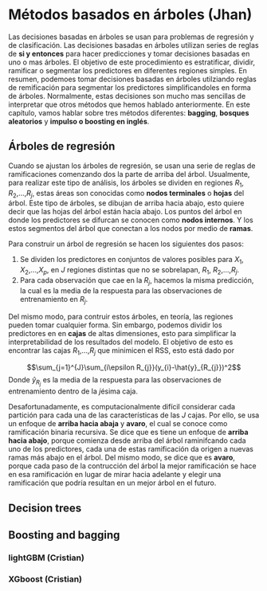 # Métodos basados en árboles (Jhan)

Las decisiones basadas en árboles se usan para problemas de regresión y de clasificación. Las decisiones basadas en árboles utilizan series de reglas de **si y entonces** para hacer  predicciones y tomar decisiones basadas en uno o mas árboles. El objetivo de este procedimiento es estratificar, dividir, ramificar o segmentar los predictores en diferentes regiones simples. En resumen, podemoes tomar decisiones basadas en árboles utilziando reglas de remificación para segmentar los predictores simplificandoles en forma de árboles. Normalmente, estas decisiones son mucho mas sencillas de interpretar que otros métodos que hemos hablado anteriormente. En este capítulo, vamos hablar sobre tres métodos diferentes: **bagging**, **bosques aleatorios** y **impulso o boosting en inglés**. 

## Árboles de regresión

Cuando se ajustan los árboles de regresión, se usan una serie de reglas de ramificaciones comenzando dos la parte de arriba del árbol. Usualmente, para realizar este tipo de análisis, los árboles se dividen en regiones $R_{1}$, $R_{2}$,...,$R_{j}$, estas áreas son conocidas como **nodos terminales** o **hojas** del árbol. Este tipo de árboles, se dibujan de arriba hacia abajo, esto quiere decir que las hojas del árbol están hacia abajo. Los puntos del árbol en donde los predictores se difurcan se conocen como **nodos internos**. Y los estos segmentos del árbol que conectan a los nodos por medio de **ramas**.

Para construir un árbol de regresión se hacen los siguientes dos pasos:

1) Se dividen los predictores en conjuntos de valores posibles para $X_{1}$, $X_{2}$,...,$X_{p}$, en *J* regiones distintas que no se sobrelapan, $R_{1}$, $R_{2}$,...,$R_{j}$.
2) Para cada observación que cae en la $R_{j}$, hacemos la misma predicción, la cual es la media de la respuesta para las observaciones de entrenamiento en $R_{j}$.

Del mismo modo, para contruir estos árboles, en teoría, las regiones pueden tomar cualquier forma. Sin embargo, podemos dividir los predictores en en **cajas** de altas dimensiones, esto para simplificar la interpretabilidad de los resultados del modelo.  El objetivo de esto es encontrar las cajas $R_{1}$,...,$R_{j}$ que minimicen el RSS, esto está dado por

$$\sum_{j=1}^{J}\sum_{i\epsilon R_{j}}(y_{i}-\hat{y}_{R_{j}})^2$$
Donde $\hat{y}_{R_{j}}$ es la media de la respuesta para las observaciones de entrenamiento dentro de la *j*ésima caja.

Desafortunadamente, es computacionalmente difícil considerar cada partición para cada una de las características de las *J* cajas. Por ello, se usa un enfoque de **arriba hacia abaja** y **avaro**, el cual se conoce como ramificación binaria recursiva. Se dice que es tiene un enfoque de **arriba hacia abajo**, porque comienza desde arriba del árbol raminifcando cada uno de los predictores, cada una de estas ramificación da origen a nuevas ramas más abajo en el árbol. Del mismo modo, se dice que es **avaro**, porque cada paso de la contrucción del árbol la mejor ramificación se hace en esa ramificación en lugar de mirar hacia adelante y elegir una ramificación que podría resultan en un mejor árbol en el futuro.

## Decision trees
## Boosting and bagging

### lightGBM (Cristian)

### XGboost (Cristian)